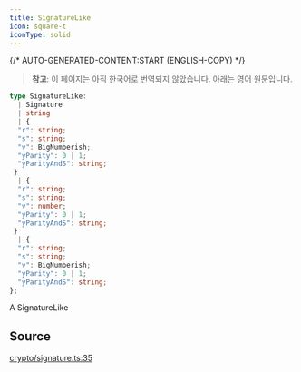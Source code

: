 ```yaml
---
title: SignatureLike
icon: square-t
iconType: solid
---
```


{/* AUTO-GENERATED-CONTENT:START (ENGLISH-COPY) */}

> **참고**: 이 페이지는 아직 한국어로 번역되지 않았습니다. 아래는 영어 원문입니다.

```ts
type SignatureLike: 
  | Signature
  | string
  | {
  "r": string;
  "s": string;
  "v": BigNumberish;
  "yParity": 0 | 1;
  "yParityAndS": string;
 }
  | {
  "r": string;
  "s": string;
  "v": number;
  "yParity": 0 | 1;
  "yParityAndS": string;
 }
  | {
  "r": string;
  "s": string;
  "v": BigNumberish;
  "yParity": 0 | 1;
  "yParityAndS": string;
};
```

A SignatureLike

## Source

[crypto/signature.ts:35](https://github.com/dominant-strategies/quais.js/blob/c1c12d43f9d34c6baad2b0542bd6d0acd6fefcbf/src/crypto/signature.ts#L35)
